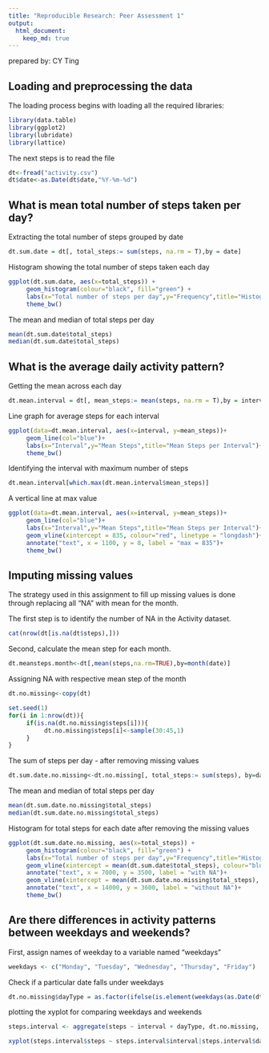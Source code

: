 ```yaml
---
title: "Reproducible Research: Peer Assessment 1"
output: 
  html_document:
    keep_md: true
---
```

prepared by: CY Ting

## Loading and preprocessing the data

The loading process begins with loading all the required libraries:

```r
library(data.table)
library(ggplot2)
library(lubridate)
library(lattice)
```
The next steps is to read the file
```r
dt<-fread("activity.csv")
dt$date<-as.Date(dt$date,"%Y-%m-%d")
```


## What is mean total number of steps taken per day?

Extracting the total number of steps grouped by date

```r
dt.sum.date = dt[, total_steps:= sum(steps, na.rm = T),by = date]
```

Histogram showing the total number of steps taken each day

```r
ggplot(dt.sum.date, aes(x=total_steps)) +
     geom_histogram(colour="black", fill="green") +
     labs(x="Total number of steps per day",y="Frequency",title="Histogram of the total number of steps per day")+
     theme_bw()
```

The mean and median of total steps per day

```r
mean(dt.sum.date$total_steps)
median(dt.sum.date$total_steps)
```

## What is the average daily activity pattern?

Getting the mean across each day

```r
dt.mean.interval = dt[, mean_steps:= mean(steps, na.rm = T),by = interval]
```

Line graph for average steps for each interval

```r
ggplot(data=dt.mean.interval, aes(x=interval, y=mean_steps))+
     geom_line(col="blue")+
     labs(x="Interval",y="Mean Steps",title="Mean Steps per Interval")+
     theme_bw()
```

Identifying the interval with maximum number of steps

```r
dt.mean.interval[which.max(dt.mean.interval$mean_steps)]
```

A vertical line at max value

```r
ggplot(data=dt.mean.interval, aes(x=interval, y=mean_steps))+
     geom_line(col="blue")+
     labs(x="Interval",y="Mean Steps",title="Mean Steps per Interval")+ 
     geom_vline(xintercept = 835, colour="red", linetype = "longdash")+
     annotate("text", x = 1100, y = 8, label = "max = 835")+
     theme_bw()
```


## Imputing missing values

The strategy used in this assignment to fill up missing values is done through replacing all "NA" with mean for the month. 

The first step is to identify the number of NA in the Activity dataset.

```r
cat(nrow(dt[is.na(dt$steps),]))
```

Second, calculate the mean step for each month.

```r
dt.meansteps.month<-dt[,mean(steps,na.rm=TRUE),by=month(date)]
```

Assigning NA with respective mean step of the month

```r
dt.no.missing<-copy(dt)

set.seed(1)
for(i in 1:nrow(dt)){     
     if(is.na(dt.no.missing$steps[i])){
          dt.no.missing$steps[i]<-sample(30:45,1)
     }
}
```
The sum of steps per day - after removing missing values

```r
dt.sum.date.no.missing<-dt.no.missing[, total_steps:= sum(steps), by=date]
```

The mean and median of total steps per day
```r
mean(dt.sum.date.no.missing$total_steps)
median(dt.sum.date.no.missing$total_steps)
```

Histogram for total steps for each date after removing the missing values

```r
ggplot(dt.sum.date.no.missing, aes(x=total_steps)) +
     geom_histogram(colour="black", fill="green") +
     labs(x="Total number of steps per day",y="Frequency",title="Histogram of the total number of steps per day")+
     geom_vline(xintercept = mean(dt.sum.date$total_steps), colour="blue", linetype = "longdash")+
     annotate("text", x = 7000, y = 3500, label = "with NA")+
     geom_vline(xintercept = mean(dt.sum.date.no.missing$total_steps), colour="red", linetype = "longdash")+
     annotate("text", x = 14000, y = 3600, label = "without NA")+
     theme_bw() 
```     
     
     
## Are there differences in activity patterns between weekdays and weekends?

First, assign names of weekday to a variable named "weekdays"
```r
weekdays <- c("Monday", "Tuesday", "Wednesday", "Thursday", "Friday")
```

Check if a particular date falls under weekdays
```r
dt.no.missing$dayType = as.factor(ifelse(is.element(weekdays(as.Date(dt.no.missing$date)),weekdays), "Weekday", "Weekend"))
```
plotting the xyplot for comparing weekdays and weekends
```r
steps.interval <- aggregate(steps ~ interval + dayType, dt.no.missing, mean)

xyplot(steps.interval$steps ~ steps.interval$interval|steps.interval$dayType, main="Average Steps per Day by Interval",xlab="Interval", ylab="Steps",layout=c(1,2), type="l")
```

